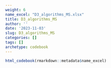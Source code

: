 ```yaml
---
weight: 6
name_excel: "D3_algorithms_MS.xlsx"
title: D3_algorithms_MS
author: ''
date: '2023-11-03'
slug: D3_algorithms_MS
categories: []
tags: []
archetype: codebook
---
```


```r
html_codebook(rmarkdown::metadata$name_excel)
```
